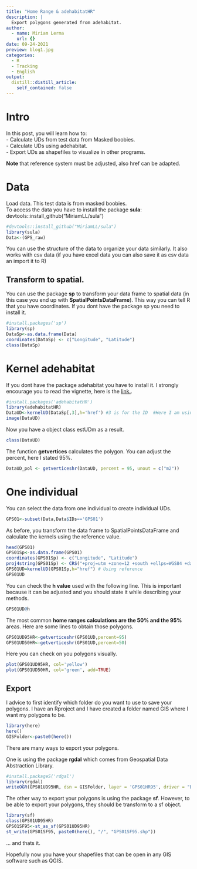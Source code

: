 ```yaml
---
title: "Home Range & adehabitatHR"
description: |
  Export polygons generated from adehabitat.
author:
  - name: Miriam Lerma
    url: {}
date: 09-24-2021
preview: blog1.jpg
categories:
  - R
  - Tracking
  - English
output:
  distill::distill_article:
    self_contained: false
---
```



# Intro

In this post, you will learn how to:  <br>
- Calculate UDs from test data from Masked boobies. <br>
- Calculate UDs using adehabitat.  <br>
- Export UDs as shapefiles to visualize in other programs. <br>

**Note** that reference system must be adjusted, also href can be adapted.


# Data

Load data. This test data is from masked boobies. <br>
To access the data you have to install the package **sula**: devtools::install_github("MiriamLL/sula")

```r
#devtools::install_github("MiriamLL/sula")
library(sula)
Data<-(GPS_raw)
```

You can use the structure of the data to organize your data similarly. 
It also works with csv data (if you have excel data you can also save it as csv data an import it to R)

## Transform to spatial.

You can use the package **sp** to transform your data frame to spatial data (in this case you end up with **SpatialPointsDataFrame**). 
This way you can tell R that you have coordinates.
If you dont have the package sp you need to install it.

```r
#install.packages('sp')
library(sp)
DataSp<-as.data.frame(Data)
coordinates(DataSp) <- c("Longitude", "Latitude")
class(DataSp)
```

# Kernel adehabitat
If you dont have the package adehabitat you have to install it.
I strongly encourage you to read the vignette, here is the [link.](https://cran.r-project.org/web/packages/adehabitatHR/adehabitatHR.pdf).

```r
#install.packages('adehabitatHR')
library(adehabitatHR)
DataUD<-kernelUD(DataSp[,3],h='href') #3 is for the ID  #Here I am using the reference h value
image(DataUD)
```

Now you have a object class estUDm as a result. 

```r
class(DataUD)
```

The function **getvertices** calculates the polygon. 
You can adjust the percent, here I stated 95%.

```r
DataUD_pol <- getverticeshr(DataUD, percent = 95, unout = c("m2"))
```

# One individual

You can select the data from one individual to create individual UDs.

```r
GPS01<-subset(Data,Data$IDs=='GPS01')
```

As before, you transform the data frame to SpatialPointsDataFrame and calculate the kernels using the reference value. 

```r
head(GPS01)
GPS01Sp<-as.data.frame(GPS01)
coordinates(GPS01Sp) <- c("Longitude", "Latitude")
proj4string(GPS01Sp) <- CRS("+proj=utm +zone=12 +south +ellps=WGS84 +datum=WGS84 +units=m +no_defs")
GPS01UD=kernelUD(GPS01Sp,h="href") # Using reference
GPS01UD
```

You can check the **h value** used with the following line. This is important because it can be adjusted and you should state it while describing your methods. 

```r
GPS01UD@h
```

The most common **home ranges calculations are the 50% and the 95%** areas. Here are some lines to obtain those polygons. 

```r
GPS01UD95HR<-getverticeshr(GPS01UD,percent=95)
GPS01UD50HR<-getverticeshr(GPS01UD,percent=50)
```

Here you can check on you polygons visually.

```r
plot(GPS01UD95HR, col='yellow')
plot(GPS01UD50HR, col='green', add=TRUE)
```

## Export

I advice to first identify which folder do you want to use to save your polygons.
I have an Rproject and I have created a folder named GIS where I want my polygons to be.

```r
library(here)
here()
GISFolder<-paste0(here())
```

There are many ways to export your polygons. 

One is using the package **rgdal** which comes from Geospatial Data Abstraction Library. 

```r
#install.packageS('rdgal')
library(rgdal)
writeOGR(GPS01UD95HR, dsn = GISFolder, layer = 'GPS01HR95', driver = "ESRI Shapefile")
```

The other way to export your polygons is using the package **sf**.
However, to be able to export your polygons, they should be transform to a sf object.

```r
library(sf)
class(GPS01UD95HR)
GPS01SF95<-st_as_sf(GPS01UD95HR)
st_write(GPS01SF95, paste0(here(), "/", "GPS01SF95.shp"))
```

... and thats it.

Hopefully now you have your shapefiles that can be open in any GIS software such as QGIS. 


